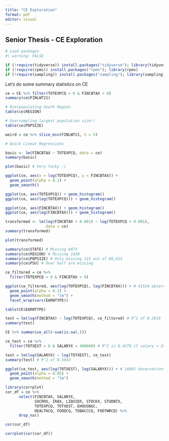 ```yaml
---
title: "CE Exploration"
format: pdf
editor: visual
---
```


## Senior Thesis - CE Exploration

```r
# Load packages
#| warning: FALSE

if (!require(tidyverse)) install.packages("tidyverse"); library(tidyverse)
if (!require(rpms)) install.packages("rpms"); library(rpms)
if (!require(sampling)) install.packages("sampling"); library(sampling)
```

Let's do some summary statistics on CE

```r
ce = CE %>% filter(TOTEXPCQ > 0 & FINCBTAX > 0)
summary(ce$FINLWT21)

# Overpopulating South Region
table(ce$REGION)

# Oversampling largest population size!!
table(ce$POPSIZE)

weird = ce %>% slice_min(FINLWT21, n = 5)
```

```r
# Quick Linear Regressions

basic <- lm(FINCBTAX ~ TOTEXPCQ, data = ce)
summary(basic)

plot(basic) # Very Yucky :(

ggplot(ce, aes(x = log(TOTEXPCQ), y = FINCBTAX)) +
  geom_point(alpha = 0.1) + 
  geom_smooth()
```

```r
ggplot(ce, aes(TOTEXPCQ)) + geom_histogram()
ggplot(ce, aes(log(TOTEXPCQ))) + geom_histogram()

ggplot(ce, aes(FINCBTAX)) + geom_histogram()
ggplot(ce, aes(log(FINCBTAX))) + geom_histogram()
```

```r
transformed <- lm(log(FINCBTAX + 0.001) ~ log(TOTEXPCQ + 0.001),
                  data = ce)
summary(transformed)

plot(transformed)
```

```r
summary(ce$STATE) # Missing 8473
summary(ce$REGION) # Missing 1430
summary(ce$POPSIZE) # Only missing 215 out of 68,415
summary(ce$PSU) # Over half are missing
```

```r
ce_filtered = ce %>%
  filter(TOTEXPCQ > 0 & FINCBTAX > 0)

ggplot(ce_filtered, aes(log(TOTEXPCQ), log(FINCBTAX))) + # 41524 observations
  geom_point(alpha = 0.1) + 
  geom_smooth(method = "lm") + 
  facet_wrap(vars(EARNTYPE))

table(CE$EARNTYPE)

test = lm(log(FINCBTAX) ~ log(TOTEXPCQ), ce_filtered) # R^2 of 0.2919
summary(test)
```

```r
CE %>% summarise_all(~sum(is.na(.)))

ce_test = ce %>%
  filter(TOTXEST > 0 & SALARYX < 400000) # R^2 is 0.4279 if salary < 200000

test = lm(log(SALARYX) ~ log(TOTXEST), ce_test)
summary(test) # R^2 of 0.5033

ggplot(ce_test, aes(log(TOTXEST), log(SALARYX))) + # 16801 observations
  geom_point(alpha = 0.05) + 
  geom_smooth(method = "lm")
```

```r
library(corrplot)
cor_df = ce %>% 
      select(FINCBTAX, SALARYX,
             SOCRRX, IRAX, LIQUIDX, STOCKX, STUDNTX,
             TOTEXPCQ, TOTXEST, EHOUSNGC,
             HEALTHCQ, FOODCQ, TOBACCCQ, FOOTWRCQ) %>%
      drop_na()

cor(cor_df)

corrplot(cor(cor_df))
```








